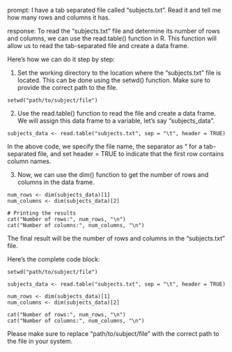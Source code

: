 prompt:
I have a tab separated file called "subjects.txt". Read it and tell me how many rows and columns it has. 

response:
To read the "subjects.txt" file and determine its number of rows and columns, we can use the read.table() function in R. This function will allow us to read the tab-separated file and create a data frame.

Here's how we can do it step by step:

1. Set the working directory to the location where the "subjects.txt" file is located. This can be done using the setwd() function. Make sure to provide the correct path to the file.

```
setwd("path/to/subject/file")
```

2. Use the read.table() function to read the file and create a data frame. We will assign this data frame to a variable, let's say "subjects_data".

```
subjects_data <- read.table("subjects.txt", sep = "\t", header = TRUE)
```

In the above code, we specify the file name, the separator as "\t" for a tab-separated file, and set header = TRUE to indicate that the first row contains column names.

3. Now, we can use the dim() function to get the number of rows and columns in the data frame.

```
num_rows <- dim(subjects_data)[1]
num_columns <- dim(subjects_data)[2]

# Printing the results
cat("Number of rows:", num_rows, "\n")
cat("Number of columns:", num_columns, "\n")
```

The final result will be the number of rows and columns in the "subjects.txt" file.

Here's the complete code block:

```
setwd("path/to/subject/file")

subjects_data <- read.table("subjects.txt", sep = "\t", header = TRUE)

num_rows <- dim(subjects_data)[1]
num_columns <- dim(subjects_data)[2]

cat("Number of rows:", num_rows, "\n")
cat("Number of columns:", num_columns, "\n")
```

Please make sure to replace "path/to/subject/file" with the correct path to the file in your system.
